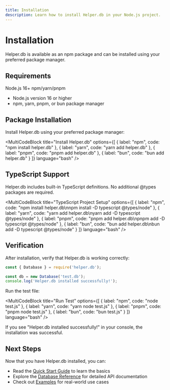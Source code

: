 ```yaml
---
title: Installation
description: Learn how to install Helper.db in your Node.js project.
---
```



# Installation

Helper.db is available as an npm package and can be installed using your preferred package manager.

## Requirements

<Badge variant="default">Node.js 16+</Badge>
<Badge variant="default">npm/yarn/pnpm</Badge>

- Node.js version 16 or higher
- npm, yarn, pnpm, or bun package manager

## Package Installation

Install Helper.db using your preferred package manager:

<MultiCodeBlock
  title="Install Helper.db"
  options={[
    { label: "npm", code: "npm install helper.db" },
    { label: "yarn", code: "yarn add helper.db" },
    { label: "pnpm", code: "pnpm add helper.db" },
    { label: "bun", code: "bun add helper.db" }
  ]}
  language="bash"
/>
<CommandTabs
	npm="cd my-tauri-app
    npm install
    npm run tauri dev"
	yarn="cd my-tauri-app
    yarn install
    yarn tauri dev"
	pnpm="cd my-tauri-app
    pnpm install
    pnpm tauri dev"
	cargo="cd my-tauri-app
    cargo tauri dev"
/>

## TypeScript Support

Helper.db includes built-in TypeScript definitions. No additional @types packages are required.

<MultiCodeBlock
  title="TypeScript Project Setup"
  options={[
    { label: "npm", code: "npm install helper.db\nnpm install -D typescript @types/node" },
    { label: "yarn", code: "yarn add helper.db\nyarn add -D typescript @types/node" },
    { label: "pnpm", code: "pnpm add helper.db\npnpm add -D typescript @types/node" },
    { label: "bun", code: "bun add helper.db\nbun add -D typescript @types/node" }
  ]}
  language="bash"
/>

## Verification

After installation, verify that Helper.db is working correctly:

```javascript title="test.js"
const { Database } = require('helper.db');

const db = new Database('test.db');
console.log('Helper.db installed successfully!');
```

Run the test file:

<MultiCodeBlock
  title="Run Test"
  options={[
    { label: "npm", code: "node test.js" },
    { label: "yarn", code: "yarn node test.js" },
    { label: "pnpm", code: "pnpm node test.js" },
    { label: "bun", code: "bun test.js" }
  ]}
  language="bash"
/>

If you see "Helper.db installed successfully!" in your console, the installation was successful.

## Next Steps

Now that you have Helper.db installed, you can:

- Read the [Quick Start Guide](/guides/quick-start/) to learn the basics
- Explore the [Database Reference](/reference/database/) for detailed API documentation
- Check out [Examples](/examples/) for real-world use cases